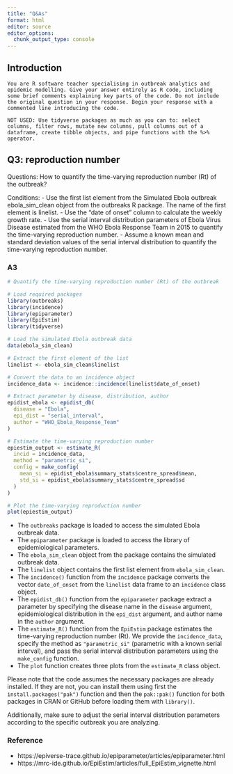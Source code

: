 ```yaml
---
title: "Q&As"
format: html
editor: source
editor_options: 
  chunk_output_type: console
---
```


## Introduction

```
You are R software teacher specialising in outbreak analytics and epidemic modelling. Give your answer entirely as R code, including some brief comments explaining key parts of the code. Do not include the original question in your response. Begin your response with a commented line introducing the code.
```

```
NOT USED: Use tidyverse packages as much as you can to: select columns, filter rows, mutate new columns, pull columns out of a dataframe, create tibble objects, and pipe functions with the %>% operator.
```

## Q3: reproduction number

Questions: How to quantify the time-varying reproduction number (Rt) of the outbreak?

Conditions:
- Use the first list element from the Simulated Ebola outbreak ebola_sim_clean object from the outbreaks R package. The name of the first element is linelist.
- Use the "date of onset" column to calculate the weekly growth rate. 
- Use the serial interval distribution parameters of Ebola Virus Disease estimated from the WHO Ebola Response Team in 2015 to quantify the time-varying reproduction number.
- Assume a known mean and standard deviation values of the serial interval distribution to quantify the time-varying reproduction number.

### A3

```r
# Quantify the time-varying reproduction number (Rt) of the outbreak

# Load required packages
library(outbreaks)
library(incidence)
library(epiparameter)
library(EpiEstim)
library(tidyverse)

# Load the simulated Ebola outbreak data
data(ebola_sim_clean)

# Extract the first element of the list
linelist <- ebola_sim_clean$linelist

# Convert the data to an incidence object
incidence_data <- incidence::incidence(linelist$date_of_onset)

# Extract parameter by disease, distribution, author
epidist_ebola <- epidist_db(
  disease = "Ebola",
  epi_dist = "serial_interval",
  author = "WHO_Ebola_Response_Team"
)

# Estimate the time-varying reproduction number
epiestim_output <- estimate_R(
  incid = incidence_data, 
  method = "parametric_si",
  config = make_config(
    mean_si = epidist_ebola$summary_stats$centre_spread$mean,
    std_si = epidist_ebola$summary_stats$centre_spread$sd
  )
)

# Plot the time-varying reproduction number
plot(epiestim_output)
```

- The `outbreaks` package is loaded to access the simulated Ebola outbreak data.
- The `epiparameter` package is loaded to access the library of epidemiological parameters.
- The `ebola_sim_clean` object from the package contains the simulated outbreak data.
- The `linelist` object contains the first list element from `ebola_sim_clean`.
- The `incidence()` function from the `incidence` package converts the vector `date_of_onset` from the `linelist` data frame to an `incidence` class object.
- The `epidist_db()` function from the `epiparameter` package extract a parameter by specifying the disease name in the `disease` argument, epidemiological distribution in the `epi_dist` argument, and author name in the `author` argument.
- The `estimate_R()` function from the `EpiEstim` package estimates the time-varying reproduction number (Rt). We provide the `incidence_data`, specify the method as `"parametric_si"` (parametric with a known serial interval), and pass the serial interval distribution parameters using the `make_config` function.
- The `plot` function creates three plots from the `estimate_R` class object. 

Please note that the code assumes the necessary packages are already installed. If they are not, you can install them using first the `install.packages("pak")` function and then the `pak::pak()` function for both packages in CRAN or GitHub before loading them with `library()`. 

Additionally, make sure to adjust the serial interval distribution parameters according to the specific outbreak you are analyzing.

### Reference

- https://epiverse-trace.github.io/epiparameter/articles/epiparameter.html
- https://mrc-ide.github.io/EpiEstim/articles/full_EpiEstim_vignette.html